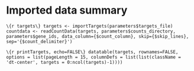 # Imported data summary
```\{r targets\}
targets <- importTargets(parameters$targets_file)
countdata <- readCountData(targets, parameters$counts_directory, parameters$gene_ids, data_column={$count_column}, skip={$skip_lines}, sep='{$count_delimiter}')
```

```\{r printTargets, echo=FALSE\}
datatable(targets, rownames=FALSE, options = list(pageLength = 15, columnDefs = list(list(className = 'dt-center', targets = 0:ncol(targets)-1))))
```
